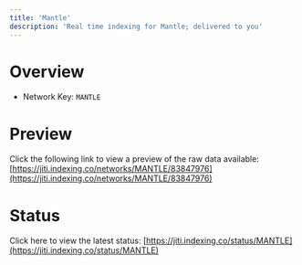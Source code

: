 ```yaml
---
title: 'Mantle'
description: 'Real time indexing for Mantle; delivered to you'
---
```


# Overview
- Network Key: `MANTLE`

# Preview
Click the following link to view a preview of the raw data available: [https://jiti.indexing.co/networks/MANTLE/83847976](https://jiti.indexing.co/networks/MANTLE/83847976)

# Status
Click here to view the latest status: [https://jiti.indexing.co/status/MANTLE](https://jiti.indexing.co/status/MANTLE)
